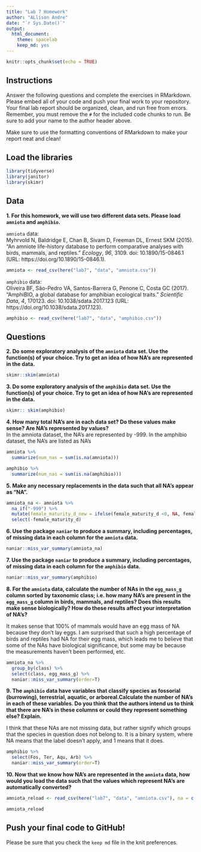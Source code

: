 ```yaml
---
title: "Lab 7 Homework"
author: "ALlison Andre"
date: "`r Sys.Date()`"
output:
  html_document: 
    theme: spacelab
    keep_md: yes
---
```


```r
knitr::opts_chunk$set(echo = TRUE)
```

## Instructions
Answer the following questions and complete the exercises in RMarkdown. Please embed all of your code and push your final work to your repository. Your final lab report should be organized, clean, and run free from errors. Remember, you must remove the `#` for the included code chunks to run. Be sure to add your name to the author header above.  

Make sure to use the formatting conventions of RMarkdown to make your report neat and clean!  

## Load the libraries
```r
library(tidyverse)
library(janitor)
library(skimr)
``` 

## Data
**1. For this homework, we will use two different data sets. Please load `amniota` and `amphibio`.**  

`amniota` data:  
Myhrvold N, Baldridge E, Chan B, Sivam D, Freeman DL, Ernest SKM (2015). “An amniote life-history
database to perform comparative analyses with birds, mammals, and reptiles.” _Ecology_, *96*, 3109.
doi: 10.1890/15-0846.1 (URL: https://doi.org/10.1890/15-0846.1).
```r
amniota <- read_csv(here("lab7", "data", "amniota.csv"))
```

`amphibio` data:  
Oliveira BF, São-Pedro VA, Santos-Barrera G, Penone C, Costa GC (2017). “AmphiBIO, a global database
for amphibian ecological traits.” _Scientific Data_, *4*, 170123. doi: 10.1038/sdata.2017.123 (URL:
https://doi.org/10.1038/sdata.2017.123).
```r
amphibio <- read_csv(here("lab7", "data", "amphibio.csv"))
```

## Questions  
**2. Do some exploratory analysis of the `amniota` data set. Use the function(s) of your choice. Try to get an idea of how NA's are represented in the data.**  

```r
skimr::skim(amniota)
```

**3. Do some exploratory analysis of the `amphibio` data set. Use the function(s) of your choice. Try to get an idea of how NA's are represented in the data.**  

```r
skimr:: skim(amphibio)
```

**4. How many total NA's are in each data set? Do these values make sense? Are NA's represented by values?**  
In the amniota dataset, the NA's are represented by -999. In the amphibio dataset, the NA's are listed as NA's

```r
amniota %>% 
  summarize(num_nas = sum(is.na(amniota)))
```

```r
amphibio %>% 
  summarize(num_nas = sum(is.na(amphibio)))
```

**5. Make any necessary replacements in the data such that all NA's appear as "NA".**   
```r
amniota_na <- amniota %>% 
  na_if("-999") %>% 
  mutate(female_maturity_d_new = ifelse(female_maturity_d <0, NA, female_maturity_d)) %>% 
  select(-female_maturity_d)
```


**6. Use the package `naniar` to produce a summary, including percentages, of missing data in each column for the `amniota` data.**  
```r
naniar::miss_var_summary(amniota_na)
```

**7. Use the package `naniar` to produce a summary, including percentages, of missing data in each column for the `amphibio` data.**
```r
naniar::miss_var_summary(amphibio)
```

**8. For the `amniota` data, calculate the number of NAs in the `egg_mass_g` column sorted by taxonomic class; i.e. how many NA's are present in the `egg_mass_g` column in birds, mammals, and reptiles? Does this results make sense biologically? How do these results affect your interpretation of NA's?**  

It makes sense that 100% of mammals would have an egg mass of NA because they don't lay eggs. I am surprised that such a high percentage of birds and reptiles had NA for their egg mass, which leads me to believe that some of the NAs have biological significance, but some may be because the measurements haven't been performed, etc. 

```r
amniota_na %>% 
  group_by(class) %>% 
  select(class, egg_mass_g) %>% 
  naniar::miss_var_summary(order=T)
```

**9. The `amphibio` data have variables that classify species as fossorial (burrowing), terrestrial, aquatic, or arboreal.Calculate the number of NA's in each of these variables. Do you think that the authors intend us to think that there are NA's in these columns or could they represent something else? Explain.**

I think that these NAs are not missing data, but rather signify which groups that the species in question does not belong to. It is a binary system, where NA means that the label doesn't apply, and 1 means that it does.

```r
amphibio %>% 
  select(Fos, Ter, Aqu, Arb) %>% 
  naniar::miss_var_summary(order=T)
```

**10. Now that we know how NA's are represented in the `amniota` data, how would you load the data such that the values which represent NA's are automatically converted?**

```r
amniota_reload <- read_csv(here("lab7", "data", "amniota.csv"), na = c("NA","-999" "< 0"))
```
```r
amniota_reload
```

## Push your final code to GitHub!
Please be sure that you check the `keep md` file in the knit preferences.  